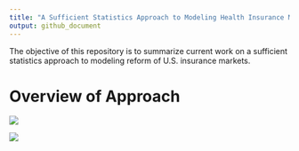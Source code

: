 ```yaml
---
title: "A Sufficient Statistics Approach to Modeling Health Insurance Market Reform"
output: github_document
---
```


The objective of this repository is to summarize current work on a sufficient statistics approach to modeling reform of U.S. insurance markets. 

# Overview of Approach 

![](./figures/01_model-diagrams_simple-model.png)

![](./figures/01_model-diagrams_markov-model.png)


